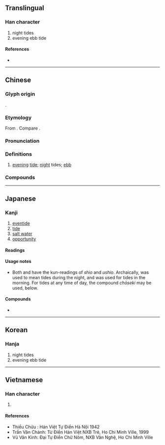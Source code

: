 {{character info}}
==Translingual==

===Han character===
{{stroke order|strokes=6}}
{{Han char|rn=85|rad=水|as=03|sn=6|four=37120|canj=ENI|ids=⿰氵夕}}

# night tides
# evening ebb tide

====References====
* {{Han ref|kx=0605.030|dkj=17122|dj=0998.120|hdz=31554.020|uh=6C50|ud=27728|bh=A6C1|bd=42689}}

----

==Chinese==
{{zh-forms}}

===Glyph origin===
{{Han etym}}
{{Han compound|水|夕|alt1=氵|t1=water|ls=psc|c1=s|c2=p}}.

===Etymology===
From {{och-l|夕|evening}}. Compare {{och-l|潮|morning tide; tide}}.

===Pronunciation===
{{zh-pron
|m=汐
|c=zik6
|h=pfs=
|md=
|mn=se̍k
|w=5xxiq
|mc=y
|oc=y
|cat=n
}}

===Definitions===
{{zh-hanzi}}

# [[evening]] [[tide]]; [[night]] tides; [[ebb]]
#: {{zh-x|潮汐|morning and evening tides; tide, wave}}

===Compounds===
{{zh-der|汐止|潮汐|潮汐預報}}

----

==Japanese==

===Kanji===
{{ja-kanji|grade=|rs=水03}}

# [[eventide]]
# [[tide]]
# [[salt water]]
# [[opportunity]]

====Readings====
{{ja-readings
|goon=じゃく<じやく
|kanon=せき
|kun=うしお-<うしほ-, しお-<しおほ-
|nanori=いそ, せい
}}

====Usage notes====
* Both {{ja-l|汐}} and {{ja-l|潮}} have the kun-readings of ''shio'' and ''ushio''. Archaically, {{ja-r|夕汐|ゆうしお}} was used to mean tides during the night, and {{ja-r|朝潮|あさしお}} was used for tides in the morning. For tides at any time of day, the compound ''chōseki'' may be used, below.

====Compounds====
* {{ja-r|潮%汐|ちょう%せき|[[tide]]}}

----

==Korean==

===Hanja===
{{ko-hanja|hangeul=석|eumhun=|rv=seok|mr=sŏk|y=sek}}

# night tides
# evening ebb tide

----

==Vietnamese==

===Han character===
{{vi-hantu|[[tách]], [[tịch]]|rs=水03}}

# {{rfdef|vi|sort=水03}}

====References====
* Thiều Chửu : Hán Việt Tự Điển Hà Nội 1942
* Trần Văn Chánh: Từ Điển Hán Việt NXB Trẻ, Ho Chi Minh Ville, 1999
* Vũ Văn Kính: Đại Tự Điển Chữ Nôm, NXB Văn Nghệ, Ho Chi Minh Ville